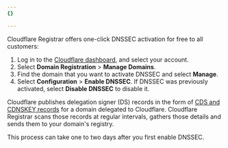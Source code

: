 ```yaml
---
{}

---
```


Cloudflare Registrar offers one-click DNSSEC activation for free to all customers:

1. Log in to the [Cloudflare dashboard](https://dash.cloudflare.com/login), and select your account.
2. Select **Domain Registration** > **Manage Domains**.
3. Find the domain that you want to activate DNSSEC and select **Manage**.
4. Select **Configuration** > **Enable DNSSEC**. If DNSSEC was previously activated, select **Disable DNSSEC** to disable it.

Cloudflare publishes delegation signer (DS) records in the form of [CDS and CDNSKEY records](https://www.cloudflare.com/dns/dnssec/how-dnssec-works/) for a domain delegated to Cloudflare. Cloudflare Registrar scans those records at regular intervals, gathers those details and sends them to your domain's registry.

This process can take one to two days after you first enable DNSSEC.
